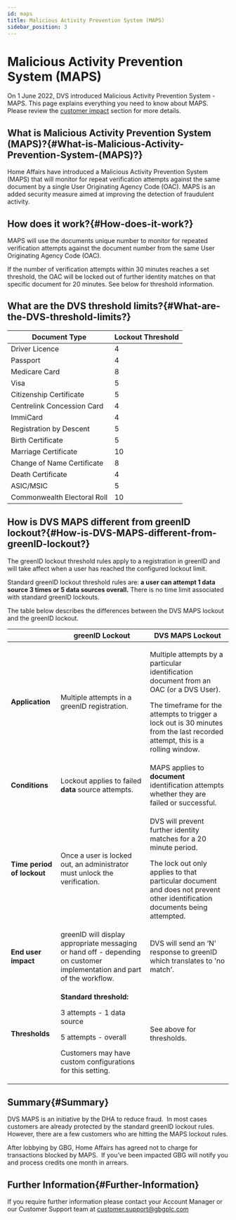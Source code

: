 ```yaml
---
id: maps
title: Malicious Activity Prevention System (MAPS)
sidebar_position: 3
---
```


# Malicious Activity Prevention System (MAPS)

On 1 June 2022, DVS introduced Malicious Activity Prevention System - MAPS. This page explains everything you need to know about MAPS. Please review the [customer impact](https://vixverify.atlassian.net/wiki/spaces/GREEN/pages/2191327233/Malicious+Activity+Prevention+System+MAPS#Customer-Impact) section for more details.

## **What is Malicious Activity Prevention System (MAPS)?**{#What-is-Malicious-Activity-Prevention-System-(MAPS)?}

Home Affairs have introduced a Malicious Activity Prevention System (MAPS) that will monitor for repeat verification attempts against the same document by a single User Originating Agency Code (OAC). MAPS is an added security measure aimed at improving the detection of fraudulent activity.

## **How does it work?**{#How-does-it-work?}

MAPS will use the documents unique number to monitor for repeated verification attempts against the document number from the same User Originating Agency Code (OAC).

If the number of verification attempts within 30 minutes reaches a set threshold, the OAC will be locked out of further identity matches on that specific document for 20 minutes. See below for threshold information.

## **What are the DVS threshold limits?**{#What-are-the-DVS-threshold-limits?}

| **Document Type**           | **Lockout Threshold** |
| --------------------------- | --------------------- |
| Driver Licence              | 4                     |
| Passport                    | 4                     |
| Medicare Card               | 8                     |
| Visa                        | 5                     |
| Citizenship Certificate     | 5                     |
| Centrelink Concession Card  | 4                     |
| ImmiCard                    | 4                     |
| Registration by Descent     | 5                     |
| Birth Certificate           | 5                     |
| Marriage Certificate        | 10                    |
| Change of Name Certificate  | 8                     |
| Death Certificate           | 4                     |
| ASIC/MSIC                   | 5                     |
| Commonwealth Electoral Roll | 10                    |

## **How is DVS MAPS different from greenID lockout?**{#How-is-DVS-MAPS-different-from-greenID-lockout?}

The greenID lockout threshold rules apply to a registration in greenID and will take affect when a user has reached the configured lockout limit.

Standard greenID lockout threshold rules are: **a user can attempt 1 data source 3 times or 5 data sources overall.** There is no time limit associated with standard greenID lockouts.

The table below describes the differences between the DVS MAPS lockout and the greenID lockout.

|                            | **greenID Lockout**                                                                                                                                         | **DVS MAPS Lockout**                                                                                                                                                                                                             |
| -------------------------- | ----------------------------------------------------------------------------------------------------------------------------------------------------------- | -------------------------------------------------------------------------------------------------------------------------------------------------------------------------------------------------------------------------------- |
| **Application**            | Multiple attempts in a greenID registration.                                                                                                                | <p>Multiple attempts by a particular identification document from an OAC (or a DVS User).</p><p>The timeframe for the attempts to trigger a lock out is 30 minutes from the last recorded attempt, this is a rolling window.</p> |
| **Conditions**             | Lockout applies to failed **data** source attempts.                                                                                                         | MAPS applies to **document** identification attempts whether they are failed or successful.                                                                                                                                      |
| **Time period of lockout** | Once a user is locked out, an administrator must unlock the verification.                                                                                   | <p>DVS will prevent further identity matches for a 20 minute period.</p><p>The lock out only applies to that particular document and does not prevent other identification documents being attempted.</p>                        |
| **End user impact**        | greenID will display appropriate messaging or hand off - depending on customer implementation and part of the workflow.                                     | DVS will send an ‘N' response to greenID which translates to 'no match’.                                                                                                                                                         |
| **Thresholds**             | <p>**Standard threshold:**</p><p>3 attempts - 1 data source</p><p>5 attempts - overall</p><p>Customers may have custom configurations for this setting.</p> | See above for thresholds.                                                                                                                                                                                                        |

## **Summary**{#Summary}

DVS MAPS is an initiative by the DHA to reduce fraud.  In most cases customers are already protected by the standard greenID lockout rules.  However, there are a few customers who are hitting the MAPS lockout rules.

After lobbying by GBG, Home Affairs has agreed not to charge for transactions blocked by MAPS.  If you’ve been impacted GBG will notify you and process credits one month in arrears.

## **Further Information**{#Further-Information}

If you require further information please contact your Account Manager or our Customer Support team at [customer.support@gbgplc.com](https://vixverify.atlassian.net/wiki/spaces/GREEN/pages/2191327233/Malicious+Activity+Prevention+System+MAPS#Customer-Impact)
